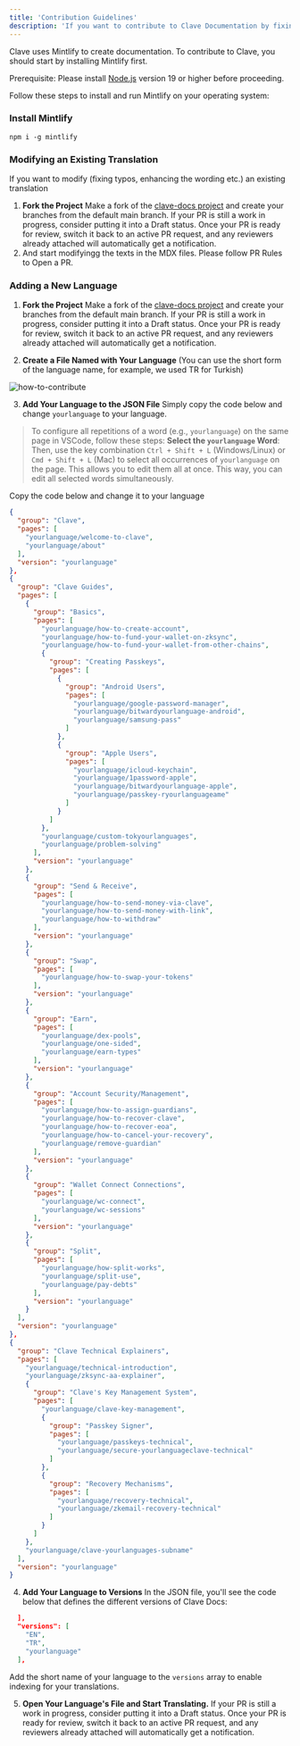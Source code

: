 ```yaml
---
title: 'Contribution Guidelines'
description: 'If you want to contribute to Clave Documentation by fixing typos or translating the Docs to your native language, you can follow this guide.'
---
```


Clave uses Mintlify to create documentation. To contribute to Clave, you should start by installing Mintlify first.

<Warning> Prerequisite:
Please install [Node.js](https://nodejs.org/en) version 19 or higher before proceeding. </Warning>


Follow these steps to install and run Mintlify on your operating system:

### Install Mintlify

`
npm i -g mintlify
`

### Modifying an Existing Translation
If you want to modify (fixing typos, enhancing the wording etc.) an existing translation

1. **Fork the Project**
   Make a fork of the [clave-docs project](https://github.com/getclave/clave-docs) and create your branches from the default main branch.
   If your PR is still a work in progress, consider putting it into a Draft status. Once your PR is ready for review, switch it back to an active PR request, and any reviewers already attached will automatically get a notification.
2. And start modifyingg the texts in the MDX files. Please follow PR Rules to Open a PR.

### Adding a New Language

1. **Fork the Project**
   Make a fork of the [clave-docs project](https://github.com/getclave/clave-docs) and create your branches from the default main branch.
   If your PR is still a work in progress, consider putting it into a Draft status. Once your PR is ready for review, switch it back to an active PR request, and any reviewers already attached will automatically get a notification.

2. **Create a File Named with Your Language**
   (You can use the short form of the language name, for example, we used TR for Turkish)

![how-to-contribute](/images/how-to-contribute.png)

3. **Add Your Language to the JSON File**
   Simply copy the code below and change `yourlanguage` to your language.

> To configure all repetitions of a word (e.g., `yourlanguage`) on the same page in VSCode, follow these steps: **Select the `yourlanguage` Word**:  Then, use the key combination `Ctrl + Shift + L` (Windows/Linux) or `Cmd + Shift + L` (Mac) to select all occurrences of `yourlanguage` on the page. This allows you to edit them all at once. This way, you can edit all selected words simultaneously.



Copy the code below and change it to your language

```json
{
  "group": "Clave",
  "pages": [
    "yourlanguage/welcome-to-clave",
    "yourlanguage/about"
  ],
  "version": "yourlanguage"
},
{
  "group": "Clave Guides",
  "pages": [
    {
      "group": "Basics",
      "pages": [
        "yourlanguage/how-to-create-account",
        "yourlanguage/how-to-fund-your-wallet-on-zksync",
        "yourlanguage/how-to-fund-your-wallet-from-other-chains",
        {
          "group": "Creating Passkeys",
          "pages": [
            {
              "group": "Android Users",
              "pages": [
                "yourlanguage/google-password-manager",
                "yourlanguage/bitwardyourlanguage-android",
                "yourlanguage/samsung-pass"
              ]
            },
            {
              "group": "Apple Users",
              "pages": [
                "yourlanguage/icloud-keychain",
                "yourlanguage/1password-apple",
                "yourlanguage/bitwardyourlanguage-apple",
                "yourlanguage/passkey-ryourlanguageame"
              ]
            }
          ]
        },
        "yourlanguage/custom-tokyourlanguages",
        "yourlanguage/problem-solving"
      ],
      "version": "yourlanguage"
    },
    {
      "group": "Send & Receive",
      "pages": [
        "yourlanguage/how-to-send-money-via-clave",
        "yourlanguage/how-to-send-money-with-link",
        "yourlanguage/how-to-withdraw"
      ],
      "version": "yourlanguage"
    },
    {
      "group": "Swap",
      "pages": [
        "yourlanguage/how-to-swap-your-tokens"
      ],
      "version": "yourlanguage"
    },
    {
      "group": "Earn",
      "pages": [
        "yourlanguage/dex-pools",
        "yourlanguage/one-sided",
        "yourlanguage/earn-types"
      ],
      "version": "yourlanguage"
    },
    {
      "group": "Account Security/Management",
      "pages": [
        "yourlanguage/how-to-assign-guardians",
        "yourlanguage/how-to-recover-clave",
        "yourlanguage/how-to-recover-eoa",
        "yourlanguage/how-to-cancel-your-recovery",
        "yourlanguage/remove-guardian"
      ],
      "version": "yourlanguage"
    },
    {
      "group": "Wallet Connect Connections",
      "pages": [
        "yourlanguage/wc-connect",
        "yourlanguage/wc-sessions"
      ],
      "version": "yourlanguage"
    },
    {
      "group": "Split",
      "pages": [
        "yourlanguage/how-split-works",
        "yourlanguage/split-use",
        "yourlanguage/pay-debts"
      ],
      "version": "yourlanguage"
    }
  ],
  "version": "yourlanguage"
},
{
  "group": "Clave Technical Explainers",
  "pages": [
    "yourlanguage/technical-introduction",
    "yourlanguage/zksync-aa-explainer",
    {
      "group": "Clave's Key Management System",
      "pages": [
        "yourlanguage/clave-key-management",
        {
          "group": "Passkey Signer",
          "pages": [
            "yourlanguage/passkeys-technical",
            "yourlanguage/secure-yourlanguageclave-technical"
          ]
        },
        {
          "group": "Recovery Mechanisms",
          "pages": [
            "yourlanguage/recovery-technical",
            "yourlanguage/zkemail-recovery-technical"
          ]
        }
      ]
    },
    "yourlanguage/clave-yourlanguages-subname"
  ],
  "version": "yourlanguage"
}
```



4. **Add Your Language to Versions**
In the JSON file, you'll see the code below that defines the different versions of Clave Docs:

```json
  ],
  "versions": [
    "EN",
    "TR",
    "yourlanguage"
  ],
```

Add the short name of your language to the `versions` array to enable indexing for your translations.

5. **Open Your Language's File and Start Translating.**
   If your PR is still a work in progress, consider putting it into a Draft status. Once your PR is ready for review, switch it back to an active PR request, and any reviewers already attached will automatically get a notification.


